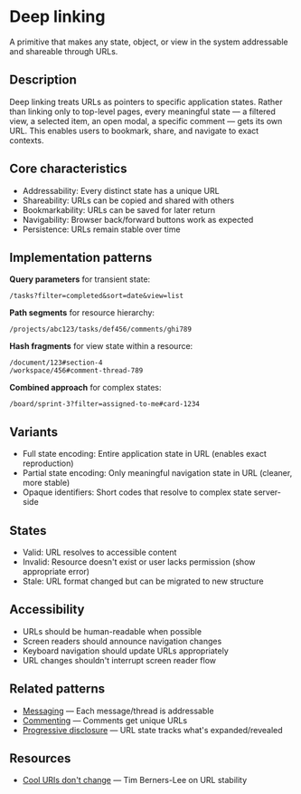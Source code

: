 
<Meta title="Primitives/Deep linking" />

# Deep linking

A primitive that makes any state, object, or view in the system addressable and shareable through URLs.

## Description

Deep linking treats URLs as pointers to specific application states. Rather than linking only to top-level pages, every meaningful state — a filtered view, a selected item, an open modal, a specific comment — gets its own URL. This enables users to bookmark, share, and navigate to exact contexts.

## Core characteristics

- Addressability: Every distinct state has a unique URL
- Shareability: URLs can be copied and shared with others
- Bookmarkability: URLs can be saved for later return
- Navigability: Browser back/forward buttons work as expected
- Persistence: URLs remain stable over time

## Implementation patterns

**Query parameters** for transient state:
```
/tasks?filter=completed&sort=date&view=list
```

**Path segments** for resource hierarchy:
```
/projects/abc123/tasks/def456/comments/ghi789
```

**Hash fragments** for view state within a resource:
```
/document/123#section-4
/workspace/456#comment-thread-789
```

**Combined approach** for complex states:
```
/board/sprint-3?filter=assigned-to-me#card-1234
```

## Variants

- Full state encoding: Entire application state in URL (enables exact reproduction)
- Partial state encoding: Only meaningful navigation state in URL (cleaner, more stable)
- Opaque identifiers: Short codes that resolve to complex state server-side

## States

- Valid: URL resolves to accessible content
- Invalid: Resource doesn't exist or user lacks permission (show appropriate error)
- Stale: URL format changed but can be migrated to new structure

## Accessibility

- URLs should be human-readable when possible
- Screen readers should announce navigation changes
- Keyboard navigation should update URLs appropriately
- URL changes shouldn't interrupt screen reader flow

## Related patterns

- [Messaging](../?path=/docs/compositions-messaging--docs) — Each message/thread is addressable
- [Commenting](../?path=/docs/compositions-commenting--docs) — Comments get unique URLs
- [Progressive disclosure](../?path=/docs/patterns-progressive-disclosure--docs) — URL state tracks what's expanded/revealed

## Resources

- [Cool URIs don't change](https://www.w3.org/Provider/Style/URI) — Tim Berners-Lee on URL stability
